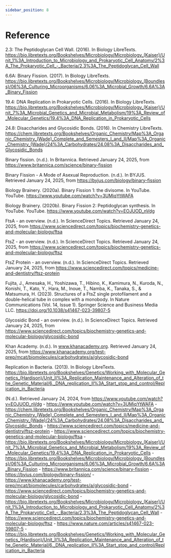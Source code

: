 ```yaml
---
sidebar_position: 8
---
```


# Reference

2.3: The Peptidoglycan Cell Wall. (2016). In Biology LibreTexts. https://bio.libretexts.org/Bookshelves/Microbiology/Microbiology_(Kaiser)/Unit_1%3A_Introduction_to_Microbiology_and_Prokaryotic_Cell_Anatomy/2%3A_The_Prokaryotic_Cell_-_Bacteria/2.3%3A_The_Peptidoglycan_Cell_Wall


6.6A: Binary Fission. (2017). In Biology LibreTexts. https://bio.libretexts.org/Bookshelves/Microbiology/Microbiology_(Boundless)/06%3A_Culturing_Microorganisms/6.06%3A_Microbial_Growth/6.6A%3A_Binary_Fission


19.4: DNA Replication in Prokaryotic Cells. (2016). In Biology LibreTexts. https://bio.libretexts.org/Bookshelves/Microbiology/Microbiology_(Kaiser)/Unit_7%3A_Microbial_Genetics_and_Microbial_Metabolism/19%3A_Review_of_Molecular_Genetics/19.4%3A_DNA_Replication_in_Prokaryotic_Cells


24.8: Disaccharides and Glycosidic Bonds. (2016). In Chemistry LibreTexts. https://chem.libretexts.org/Bookshelves/Organic_Chemistry/Map%3A_Organic_Chemistry_(Wade)_Complete_and_Semesters_I_and_II/Map%3A_Organic_Chemistry_(Wade)/24%3A_Carbohydrates/24.08%3A_Disaccharides_and_Glycosidic_Bonds


Binary fission. (n.d.). In Britannica. Retrieved January 24, 2025, from https://www.britannica.com/science/binary-fission


Binary Fission - A Mode of Asexual Reproduction. (n.d.). In BYJUS. Retrieved January 24, 2025, from https://byjus.com/biology/binary-fission


Biology Brainery. (2020a). Binary Fission 1: the divisome. In YouTube. YouTube. https://www.youtube.com/watch?v=3UMiqYtWAFA


Biology Brainery. (2020b). Binary Fission 2: Peptidoglycan synthesis. In YouTube. YouTube. https://www.youtube.com/watch?v=EOJUOD_nVdg


FtsA - an overview. (n.d.). In ScienceDirect Topics. Retrieved January 24, 2025, from https://www.sciencedirect.com/topics/biochemistry-genetics-and-molecular-biology/ftsa


FtsZ - an overview. (n.d.). In ScienceDirect Topics. Retrieved January 24, 2025, from https://www.sciencedirect.com/topics/biochemistry-genetics-and-molecular-biology/ftsz


FtsZ Protein - an overview. (n.d.). In ScienceDirect Topics. Retrieved January 24, 2025, from https://www.sciencedirect.com/topics/medicine-and-dentistry/ftsz-protein


Fujita, J., Amesaka, H., Yoshizawa, T., Hibino, K., Kamimura, N., Kuroda, N., Konishi, T., Kato, Y., Hara, M., Inoue, T., Namba, K., Tanaka, S., & Matsumura, H. (2023). Structures of a FtsZ single protofilament and a double-helical tube in complex with a monobody. In Nature Communications (Vol. 14, Issue 1). Springer Science and Business Media LLC. https://doi.org/10.1038/s41467-023-39807-5


Glycosidic Bond - an overview. (n.d.). In ScienceDirect Topics. Retrieved January 24, 2025, from https://www.sciencedirect.com/topics/biochemistry-genetics-and-molecular-biology/glycosidic-bond


Khan Academy. (n.d.). In www.khanacademy.org. Retrieved January 24, 2025, from https://www.khanacademy.org/test-prep/mcat/biomolecules/carbohydrates/a/glycosidic-bond


Replication in Bacteria. (2013). In Biology LibreTexts. https://bio.libretexts.org/Bookshelves/Genetics/Working_with_Molecular_Genetics_(Hardison)/Unit_II%3A_Replication_Maintenance_and_Alteration_of_the_Genetic_Material/6._DNA_replication_II%3A_Start_stop_and_control/Replication_in_Bacteria


(N.d.). Retrieved January 24, 2024, from https://www.youtube.com/watch?v=EOJUOD_nVdg - https://www.youtube.com/watch?v=3UMiqYtWAFA - https://chem.libretexts.org/Bookshelves/Organic_Chemistry/Map%3A_Organic_Chemistry_(Wade)_Complete_and_Semesters_I_and_II/Map%3A_Organic_Chemistry_(Wade)/24%3A_Carbohydrates/24.08%3A_Disaccharides_and_Glycosidic_Bonds - https://www.sciencedirect.com/topics/medicine-and-dentistry/ftsz-protein - https://www.sciencedirect.com/topics/biochemistry-genetics-and-molecular-biology/ftsa - https://bio.libretexts.org/Bookshelves/Microbiology/Microbiology_(Kaiser)/Unit_7%3A_Microbial_Genetics_and_Microbial_Metabolism/19%3A_Review_of_Molecular_Genetics/19.4%3A_DNA_Replication_in_Prokaryotic_Cells - https://bio.libretexts.org/Bookshelves/Microbiology/Microbiology_(Boundless)/06%3A_Culturing_Microorganisms/6.06%3A_Microbial_Growth/6.6A%3A_Binary_Fission - https://www.britannica.com/science/binary-fission - https://byjus.com/biology/binary-fission/ - https://www.khanacademy.org/test-prep/mcat/biomolecules/carbohydrates/a/glycosidic-bond - https://www.sciencedirect.com/topics/biochemistry-genetics-and-molecular-biology/glycosidic-bond - https://bio.libretexts.org/Bookshelves/Microbiology/Microbiology_(Kaiser)/Unit_1%3A_Introduction_to_Microbiology_and_Prokaryotic_Cell_Anatomy/2%3A_The_Prokaryotic_Cell_-_Bacteria/2.3%3A_The_Peptidoglycan_Cell_Wall - https://www.sciencedirect.com/topics/biochemistry-genetics-and-molecular-biology/ftsz - https://www.nature.com/articles/s41467-023-39807-5 - https://bio.libretexts.org/Bookshelves/Genetics/Working_with_Molecular_Genetics_(Hardison)/Unit_II%3A_Replication_Maintenance_and_Alteration_of_the_Genetic_Material/6._DNA_replication_II%3A_Start_stop_and_control/Replication_in_Bacteria



